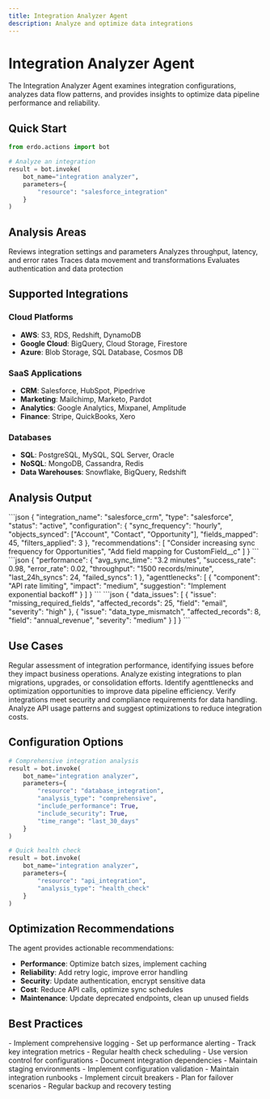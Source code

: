 ```yaml
---
title: Integration Analyzer Agent
description: Analyze and optimize data integrations
---
```


# Integration Analyzer Agent

The Integration Analyzer Agent examines integration configurations, analyzes data flow patterns, and provides insights to optimize data pipeline performance and reliability.

## Quick Start

```python
from erdo.actions import bot

# Analyze an integration
result = bot.invoke(
    bot_name="integration analyzer",
    parameters={
        "resource": "salesforce_integration"
    }
)
```

## Analysis Areas

<CardGroup cols={2}>
  <Card title="Configuration Analysis" icon="cog">
    Reviews integration settings and parameters
  </Card>
  <Card title="Performance Metrics" icon="chart-line">
    Analyzes throughput, latency, and error rates
  </Card>
  <Card title="Data Flow Mapping" icon="route">
    Traces data movement and transformations
  </Card>
  <Card title="Security Assessment" icon="shield">
    Evaluates authentication and data protection
  </Card>
</CardGroup>

## Supported Integrations

### Cloud Platforms

- **AWS**: S3, RDS, Redshift, DynamoDB
- **Google Cloud**: BigQuery, Cloud Storage, Firestore
- **Azure**: Blob Storage, SQL Database, Cosmos DB

### SaaS Applications

- **CRM**: Salesforce, HubSpot, Pipedrive
- **Marketing**: Mailchimp, Marketo, Pardot
- **Analytics**: Google Analytics, Mixpanel, Amplitude
- **Finance**: Stripe, QuickBooks, Xero

### Databases

- **SQL**: PostgreSQL, MySQL, SQL Server, Oracle
- **NoSQL**: MongoDB, Cassandra, Redis
- **Data Warehouses**: Snowflake, BigQuery, Redshift

## Analysis Output

<Tabs>
  <Tab title="Configuration Review">
    ```json
    {
      "integration_name": "salesforce_crm",
      "type": "salesforce",
      "status": "active",
      "configuration": {
        "sync_frequency": "hourly",
        "objects_synced": ["Account", "Contact", "Opportunity"],
        "fields_mapped": 45,
        "filters_applied": 3
      },
      "recommendations": [
        "Consider increasing sync frequency for Opportunities",
        "Add field mapping for CustomField__c"
      ]
    }
    ```
  </Tab>
  <Tab title="Performance Metrics">
    ```json
    {
      "performance": {
        "avg_sync_time": "3.2 minutes",
        "success_rate": 0.98,
        "error_rate": 0.02,
        "throughput": "1500 records/minute",
        "last_24h_syncs": 24,
        "failed_syncs": 1
      },
      "agenttlenecks": [
        {
          "component": "API rate limiting",
          "impact": "medium",
          "suggestion": "Implement exponential backoff"
        }
      ]
    }
    ```
  </Tab>
  <Tab title="Data Quality Issues">
    ```json
    {
      "data_issues": [
        {
          "issue": "missing_required_fields",
          "affected_records": 25,
          "field": "email",
          "severity": "high"
        },
        {
          "issue": "data_type_mismatch",
          "affected_records": 8,
          "field": "annual_revenue",
          "severity": "medium"
        }
      ]
    }
    ```
  </Tab>
</Tabs>

## Use Cases

<AccordionGroup>
  <Accordion title="Integration Health Check">
    Regular assessment of integration performance, identifying issues before
    they impact business operations.
  </Accordion>
  <Accordion title="Migration Planning">
    Analyze existing integrations to plan migrations, upgrades, or consolidation
    efforts.
  </Accordion>
  <Accordion title="Performance Optimization">
    Identify agenttlenecks and optimization opportunities to improve data pipeline
    efficiency.
  </Accordion>
  <Accordion title="Compliance Auditing">
    Verify integrations meet security and compliance requirements for data
    handling.
  </Accordion>
  <Accordion title="Cost Optimization">
    Analyze API usage patterns and suggest optimizations to reduce integration
    costs.
  </Accordion>
</AccordionGroup>

## Configuration Options

```python
# Comprehensive integration analysis
result = bot.invoke(
    bot_name="integration analyzer",
    parameters={
        "resource": "database_integration",
        "analysis_type": "comprehensive",
        "include_performance": True,
        "include_security": True,
        "time_range": "last_30_days"
    }
)

# Quick health check
result = bot.invoke(
    bot_name="integration analyzer",
    parameters={
        "resource": "api_integration",
        "analysis_type": "health_check"
    }
)
```

## Optimization Recommendations

The agent provides actionable recommendations:

- **Performance**: Optimize batch sizes, implement caching
- **Reliability**: Add retry logic, improve error handling
- **Security**: Update authentication, encrypt sensitive data
- **Cost**: Reduce API calls, optimize sync schedules
- **Maintenance**: Update deprecated endpoints, clean up unused fields

## Best Practices

<Tabs>
  <Tab title="Monitoring Setup">
    - Implement comprehensive logging - Set up performance alerting - Track key
    integration metrics - Regular health check scheduling
  </Tab>
  <Tab title="Configuration Management">
    - Use version control for configurations - Document integration dependencies
    - Maintain staging environments - Implement configuration validation
  </Tab>
  <Tab title="Troubleshooting">
    - Maintain integration runbooks - Implement circuit breakers - Plan for
    failover scenarios - Regular backup and recovery testing
  </Tab>
</Tabs>
